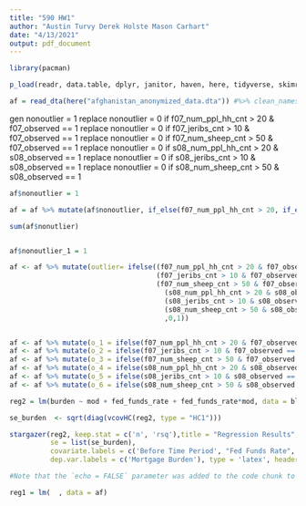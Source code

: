 ```yaml
---
title: "590 HW1"
author: "Austin Turvy Derek Holste Mason Carhart"
date: "4/13/2021"
output: pdf_document
---
```




```r

library(pacman)

p_load(readr, data.table, dplyr, janitor, haven, here, tidyverse, skimr)


```



```r

af = read_dta(here("afghanistan_anonymized_data.dta")) #%>% clean_names()

```


gen nonoutlier = 1 
replace nonoutlier = 0 if f07_num_ppl_hh_cnt > 20 & f07_observed == 1
replace nonoutlier = 0 if f07_jeribs_cnt > 10 & f07_observed == 1
replace nonoutlier = 0 if f07_num_sheep_cnt > 50 & f07_observed == 1
replace nonoutlier = 0 if s08_num_ppl_hh_cnt > 20 & s08_observed == 1
replace nonoutlier = 0 if s08_jeribs_cnt > 10 & s08_observed == 1
replace nonoutlier = 0 if s08_num_sheep_cnt > 50 & s08_observed == 1



```r
af$nonoutlier = 1

af = af %>% mutate(af$nonoutlier, if_else(f07_num_ppl_hh_cnt > 20, if_else(f07_jeribs_cnt > 10 , if_else(f07_observed == 1 ,    if_else(s08_num_ppl_hh_cnt > 20, if_else(s08_jeribs_cnt > 10, if_else(s08_num_sheep_cnt > 50, if_else(f07_observed == 1 , if_else(s08_observed == 1 , 1, 0), 0), 0), 0), 0), 0), 0), 0))

sum(af$nonutlier)

```

```r




```

```r
af$nonoutlier_1 = 1

af <- af %>% mutate(outlier= ifelse((f07_num_ppl_hh_cnt > 20 & f07_observed == 1) |
                                    (f07_jeribs_cnt > 10 & f07_observed == 1)|
                                    (f07_num_sheep_cnt > 50 & f07_observed == 1)|
                                      (s08_num_ppl_hh_cnt > 20 & s08_observed == 1)|
                                      (s08_jeribs_cnt > 10 & s08_observed == 1) |
                                      (s08_num_sheep_cnt > 50 & s08_observed == 1)
                                      ,0,1))


af <- af %>% mutate(o_1 = ifelse(f07_num_ppl_hh_cnt > 20 & f07_observed == 1,0,1))
af <- af %>% mutate(o_2 = ifelse(f07_jeribs_cnt > 10 & f07_observed == 1,0,1))
af <- af %>% mutate(o_3 = ifelse(f07_num_sheep_cnt > 50 & f07_observed == 1,0,1))
af <- af %>% mutate(o_4 = ifelse(s08_num_ppl_hh_cnt > 20 & s08_observed == 1,0,1))
af <- af %>% mutate(o_5 = ifelse(s08_jeribs_cnt > 10 & s08_observed == 1,0,1))
af <- af %>% mutate(o_6 = ifelse(s08_num_sheep_cnt > 50 & s08_observed == 1,0,1))


```

```r


reg2 = lm(burden ~ mod + fed_funds_rate + fed_funds_rate*mod, data = blog)

se_burden  <- sqrt(diag(vcovHC(reg2, type = "HC1")))

stargazer(reg2, keep.stat = c('n', 'rsq'),title = "Regression Results",
          se = list(se_burden),
          covariate.labels = c('Before Time Period', "Fed Funds Rate", "After Time Period"),
          dep.var.labels = c('Mortgage Burden'), type = 'latex', header = FALSE, float = TRUE,  notes = "Heteroskedasticity Robust Standard Errors Used for S.E")

#Note that the `echo = FALSE` parameter was added to the code chunk to prevent printing of the R code that generated the plot.
```


```r

reg1 = lm(  , data = af)


```












